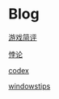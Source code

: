 = Blog =

[[game_review/index|游戏简评]]

[[paradox|悖论]]

[[OpenAI Codex|codex]]

[[Windows Tips|windowstips]]


